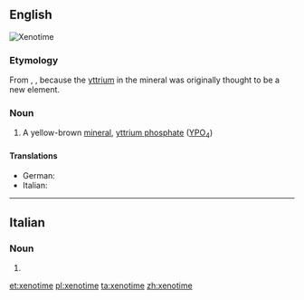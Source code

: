 ==English==
[[Image:Xenotime_Yttrium_phosphate_Trout_Creek_Pass_Chaffee_County_Colorado_1929.jpg|thumb|Xenotime]]
{{wikipedia}}

===Etymology===
From {{etyl|grc|en}} {{term|κενός|lang=grc||vain}}, {{term|τιμή|lang=grc||honour}}, because the [[yttrium]] in the mineral was originally thought to be a new element.

===Noun===
{{en-noun|~}}

# {{context|mineralogy|lang=en}} A yellow-brown [[mineral]], [[yttrium phosphate]] ([[yttrium|Y]][[phosphorus|P]][[oxygen|O]]<sub>4</sub>)

====Translations====
{{trans-top|a yellow-brown mineral}}
* German: {{t+|de|Xenotim|m}}
* Italian: {{t|it|xenotima|f}}
{{trans-mid}}
{{trans-bottom}}

----

==Italian==

===Noun===
{{head|it|noun plural form|g=f}}

# {{plural of|xenotima|lang=it}}

[[et:xenotime]]
[[pl:xenotime]]
[[ta:xenotime]]
[[zh:xenotime]]